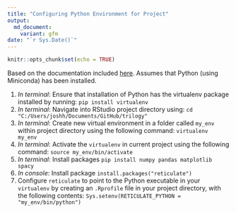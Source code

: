 ```yaml
---
title: "Configuring Python Environment for Project"
output: 
  md_document:
    variant: gfm
date: "`r Sys.Date()`"
---
```


```r
knitr::opts_chunk$set(echo = TRUE)
```

Based on the documentation included [here](https://support.rstudio.com/hc/en-us/articles/360023654474-Installing-and-Configuring-Python-with-RStudio). Assumes that Python (using Miniconda) has been installed.

1.  *In terminal*: Ensure that installation of Python has the virtualenv package installed by running: `pip install virtualenv`
2.  *In terminal*: Navigate into RStudio project directory using: `cd "C:/Users/joshh/Documents/GitHub/trilogy"`
3.  *In terminal*: Create new virtual environment in a folder called `my_env` within project directory using the following command: `virtualenv my_env`
4.  *In terminal*: Activate the `virtualenv` in current project using the following command: `source my_env/bin/activate`
5.  *In terminal*: Install packages `pip install numpy pandas matplotlib spacy`
6.  *In console*: Install package `install.packages("reticulate")`
7.  Configure `reticulate` to point to the Python executable in your `virtualenv` by creating an `.Rprofile` file in your project directory, with the following contents: `Sys.setenv(RETICULATE_PYTHON = "my_env/bin/python")`
